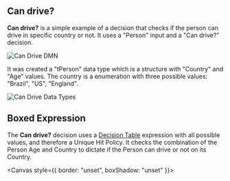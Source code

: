 
<Meta title="Use cases/Can drive?" />

## Can drive?

**Can drive?** is a simple example of a decision that checks if the person can drive in specific country
or not. It uses a "Person" input and a "Can drive?" decision.

<p>
  <img src={"/can-drive-dmn.png"} alt="Can Drive DMN" title="Can Drive DMN" />
</p>

It was created a "tPerson" data type which is a structure with "Country" and "Age" values. The country is a enumeration
with three possible values: "Brazil", "US", "England".

<p>
  <img src={"/can-drive-data-types.png"} alt="Can Drive Data Types" title="Can Drive Data Types" />
</p>

## Boxed Expression

The **Can drive?** decision uses a [Decision Table](/docs/boxed-expressions-decision-table--overview) expression with all possible values, and therefore a Unique
Hit Policy. It checks the combination of the Person Age and Country to dictate if the Person can drive or
not on its Country.

<Canvas style={{ border: "unset", boxShadow: "unset" }}>
  <CanDrive />
</Canvas>
